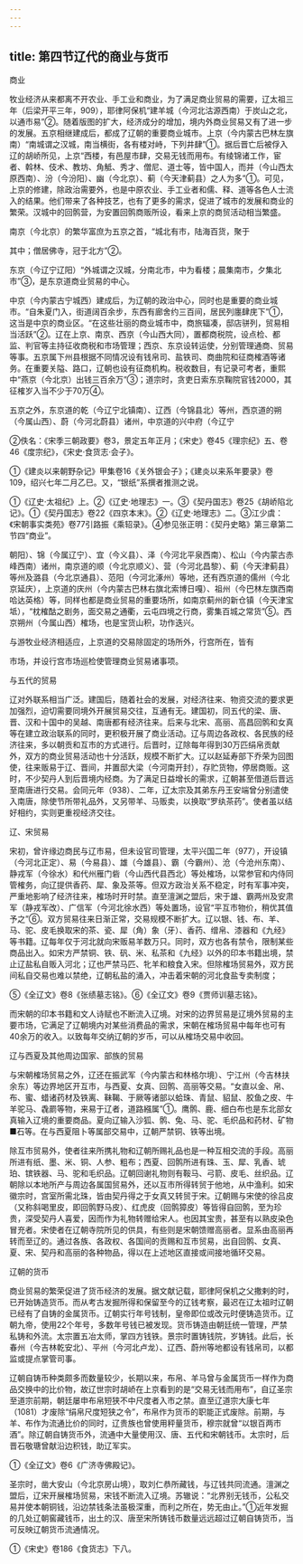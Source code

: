 ```yaml
---
---
---
```

title: 第四节辽代的商业与货币
---



商业

牧业经济从来都离不开农业、手工业和商业，为了满足商业贸易的需要，辽太祖三年（后梁开平三年，909），耶律阿保机“建羊城（今河北沽源西南）于炭山之北，以通市易”②。随着版图的扩大，经济成分的增加，境内外商业贸易又有了进一步的发展。五京相继建成后，都成了辽朝的重要商业城市。上京（今内蒙古巴林左旗南）“南城谓之汉城，南当横街，各有楼对峙，下列井肆”①。据后晋亡后被俘入辽的胡峤所见，上京“西楼，有邑屋市肆，交易无钱而用布。有绫锦诸工作，宦者、斡林、伎术、教坊、角觝、秀才、僧尼、道士等，皆中国人，而并（今山西太原西南）、汾（今汾阳）、幽（今北京）、蓟（今天津蓟县）之人为多”①。可见，上京的修建，除政治需要外，也是中原农业、手工业者和儒、释、道等各色人士流入的结果。他们带来了各种技艺，也有了更多的需求，促进了城市的发展和商业的繁荣。汉城中的回鹘营，为安置回鹘商贩所设，看来上京的商贸活动相当繁盛。

南京（今北京）的繁华富庶为五京之首，“城北有市，陆海百货，聚于

其中；僧居佛寺，冠于北方”②。

东京（今辽宁辽阳）“外城谓之汉城，分南北市，中为看楼；晨集南市，夕集北市”③，是东京道商业贸易的中心。

中京（今内蒙古宁城西）建成后，为辽朝的政治中心，同时也是重要的商业城市。“自朱夏门入，街道阔百余步，东西有廊舍约三百间，居民列廛肆庑下”①，这当是中京的商业区。“在这些壮丽的商业城市中，商旅辐凑，邸店骈列，贸易相当活跃”②。辽在上京、南京、西京（今山西大同），置都商税院，设点检、都监、判官等主持征收商税和市场管理；西京、东京设转运使，分别管理通商、贸易等事。五京属下州县根据不同情况设有钱帛司、盐铁司、商曲院和征商榷酒等诸务。在重要关隘、路口，辽朝也设有征商机构。税收数目，有记录可考者，重熙中“燕京（今北京）出钱三百余万”③；道宗时，贪吏日索东京鞠院官钱2000，其征榷岁入当不少于70万④。

五京之外，东京道的乾（今辽宁北镇南）、辽西（今锦县北）等州，西京道的朔（今属山西）、蔚（今河北蔚县）诸州，中京道的兴中府（今辽宁

②佚名：《宋季三朝政要》卷3，景定五年正月；《宋史》卷45《理宗纪》五、卷46《度宗纪》，《宋史·食货志·会子》。

①《建炎以来朝野杂记》甲集卷16《关外银会子》；《建炎以来系年要录》卷109，绍兴七年二月乙巳。又，“银纸”系撰者推测之说。

①《辽史·太祖纪》上。②《辽史·地理志》一。③《契丹国志》卷25《胡峤陷北记》。①《契丹国志》卷22《四京本末》。②《辽史·地理志》二。③江少虞：《宋朝事实类苑》卷77引路振《乘轺录》。④参见张正明：《契丹史略》第三章第二节四“商业”。

朝阳）、锦（今属辽宁）、宜（今义县）、泽（今河北平泉西南）、松山（今内蒙古赤峰西南）诸州，南京道的顺（今北京顺义）、营（今河北昌黎）、蓟（今天津蓟县）等州及潞县（今北京通县）、范阳（今河北涿州）等地，还有西京道的儒州（今北京延庆），上京道的庆州（今内蒙古巴林右旗北索博日嘎）、祖州（今巴林左旗西南哈达英格）等，同样也都是商业贸易的重要场所，如南京蓟州的新仓镇（今天津宝坻），“枕榷酤之剧务，面交易之通衢，云屯四境之行商，雾集百城之常货”⑤。西京朔州（今属山西）榷场，也是宝货山积，功作迭兴。

与游牧业经济相适应，上京道的交易除固定的场所外，行宫所在，皆有

市场，并设行宫市场巡检使管理商业贸易诸事项。

与五代的贸易

辽对外联系相当广泛。建国后，随着社会的发展，对经济往来、物资交流的要求更加强烈，迫切需要同境外开展贸易交往，互通有无。建国初，同五代的梁、唐、晋、汉和十国中的吴越、南唐都有经济往来。后来与北宋、高丽、高昌回鹘和女真等在建立政治联系的同时，更积极开展了商业活动。辽与周边各政权、各民族的经济往来，多以朝贡和互市的方式进行。后晋时，辽除每年得到30万匹绢帛贡献外，双方的商业贸易活动也十分活跃，规模不断扩大。辽以赵延寿部下乔荣为回图使，往来贩易于辽、晋间，并置邸大梁（今河南开封），存贮货物，停居商贩。这时，不少契丹人到后晋境内经商。为了满足日益增长的需求，辽朝甚至借道后晋远至南唐进行交易。会同元年（938）、二年，辽太宗及其弟东丹王安端曾分别遣使入南唐，除使节所带礼品外，又另带羊、马贩卖，以换取“罗纨茶药”。使者虽以结好相约，实则更重视经济交往。

辽、宋贸易

宋初，曾许缘边商民与辽市易，但未设官司管理，太平兴国二年（977），开设镇（今河北正定）、易（今易县）、雄（今雄县）、霸（今霸州）、沧（今沧州东南）、静戎军（今徐水）和代州雁门砦（今山西代县西北）等处榷场，以常参官和内侍同管榷务，向辽提供香药、犀、象及茶等。但双方政治关系不稳定，时有军事冲突，严重地影响了经济往来，榷场时开时禁。直至澶渊之盟后，宋于雄、霸两州及安肃军（静戎军改）、广信军（今河北徐水西）等处置场，设官“平互市物价，稍优其值予之”⑥。双方贸易往来日渐正常，交易规模不断扩大。辽以银、钱、布、羊、马、驼、皮毛换取宋的茶、瓷、犀（角）象（牙）、香药、缯帛、漆器和《九经》等书籍。辽每年仅于河北就向宋贩易羊数万只。同时，双方也各有禁令，限制某些商品出入。如宋方严禁铜、铁、矾、米、私茶和《九经》以外的印本书籍出境，禁止辽盐私自贩入河北；辽也严禁马匹、牝羊和粮食入宋。但除榷场贸易外，双方民间私自交易也难以禁绝，辽朝私盐的涌入，冲击着宋朝的河北食盐专卖制度；

⑤《全辽文》卷8《张绩墓志铭》。⑥《全辽文》卷9《贾师训墓志铭》。

而宋朝的印本书籍和文人诗赋也不断流入辽境。对宋的边界贸易是辽境外贸易的主要市场，它满足了辽朝境内对某些消费品的需求，宋朝在榷场贸易中每年也可有40余万的收入。以致每年交纳辽朝的岁币，可以从榷场交易中收回。

辽与西夏及其他周边国家、部族的贸易

与宋朝榷场贸易之外，辽还在振武军（今内蒙古和林格尔境）、宁江州（今吉林扶余东）等边界地区开互市，与西夏、女真、回鹘、高丽等交易。“女直以金、帛、布、蜜、蜡诸药材及铁离、靺鞨、于厥等诸部以蛤珠、青鼠、貂鼠、胶鱼之皮、牛羊驼马、毳罽等物，来易于辽者，道路繦属”①。鹰鹘、鹿、细白布也是东北部女真输入辽境的重要商品。夏向辽输入沙狐、鹘、兔、马、驼、毛织品和药材、矿物■石等。在与西夏阻卜等属部交易中，辽朝严禁铜、铁等出境。

除互市贸易外，使者往来所携礼物和辽朝所赐礼品也是一种互相交流的手段。高丽所进有纸、墨、米、铜、人参、粗布；西夏、回鹘所进有珠、玉、犀、乳香、琥珀、镔铁器、马、驼和毛织品。辽朝回谢礼物则有鞍马、弓箭、皮毛、丝织品。辽朝除以本地所产与周边各属国贸易外，还以互市所得转贸于他地，从中渔利。如宋徽宗时，宫室所需北珠，皆由契丹得之于女真又转贸于宋。辽朝赐与宋使的徐吕皮（又称斜喝里皮，即回鹘野马皮）、红虎皮（回鹘獐皮）等皆得自回鹘，至为珍贵，深受契丹人喜爱，因而作为礼物转赠给宋人。也因其宝贵，甚至有以熟皮染色冒充者。宋使者在辽朝寺院所见的供具，有些则是宋朝馈赠高丽者。显系由高丽再转而至辽的。通过各族、各政权、各国间的贡赐和互市贸易，出自回鹘、女真、夏、宋、契丹和高丽的各种物品，得以在上述地区直接或间接地循环交易。

辽朝的货币

商业贸易的繁荣促进了货币经济的发展。据文献记载，耶律阿保机之父撒剌的时，已开始铸造货币。而从考古发掘所得和保留至今的辽钱考察，最迟在辽太祖时辽朝已经有了自铸的金属货币。辽朝实行年号钱制，皇帝即位或改元时便铸造货币。辽朝九帝，使用22个年号，多数年号钱已被发现。货币铸造由朝廷统一管理，严禁私铸和外流。太宗置五冶太师，掌四方钱铁。景宗时置铸钱院，岁铸钱。此后，长春州（今吉林乾安北）、平州（今河北卢龙）、辽西、蔚州等地都设有钱帛司，以都监或提点掌管司事。

辽朝自铸币种类颇多而数量较少，长期以来，布帛、羊马曾与金属货币一样作为商品交换中的比价物，故辽世宗时胡峤在上京看到的是“交易无钱而用布”，自辽圣宗至道宗前期，朝廷屡申布帛短狭不中尺度者入市之禁。直至辽道宗大康七年（1081）才废除“绢帛尺度短狭之令”，布帛作为货币的职能正式废除。前期，与羊、布作为流通比价的同时，辽贵族也曾使用秤量货币，穆宗就曾“以银百两市酒”。除辽朝自铸货币外，流通中大量使用汉、唐、五代和宋朝钱币。太宗时，后晋石敬瑭曾献沿边积钱，助辽军实。

①《全辽文》卷6《广济寺佛殿记》。

圣宗时，凿大安山（今北京房山境），取刘仁恭所藏钱，与辽钱共同流通。澶渊之盟后，辽宋开展榷场贸易，宋钱不断流入辽境。苏辙说：“北界别无钱币，公私交易并使本朝铜钱，沿边禁钱条法虽极深重，而利之所在，势无由止。”①近年发掘的几处辽朝窖藏钱币，出土的汉、唐至宋所铸钱币数量远远超过辽朝自铸货币，当可反映辽朝货币流通情况。

①《宋史》卷186《食货志》下八。